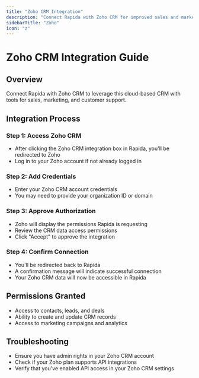 ```yaml
---
title: "Zoho CRM Integration"
description: "Connect Rapida with Zoho CRM for improved sales and marketing"
sidebarTitle: "Zoho"
icon: "z"
---
```

# Zoho CRM Integration Guide

## Overview
Connect Rapida with Zoho CRM to leverage this cloud-based CRM with tools for sales, marketing, and customer support.

## Integration Process

### Step 1: Access Zoho CRM
- After clicking the Zoho CRM integration box in Rapida, you'll be redirected to Zoho
- Log in to your Zoho account if not already logged in

### Step 2: Add Credentials
- Enter your Zoho CRM account credentials
- You may need to provide your organization ID or domain

### Step 3: Approve Authorization
- Zoho will display the permissions Rapida is requesting
- Review the CRM data access permissions
- Click "Accept" to approve the integration

### Step 4: Confirm Connection
- You'll be redirected back to Rapida
- A confirmation message will indicate successful connection
- Your Zoho CRM data will now be accessible in Rapida

## Permissions Granted
- Access to contacts, leads, and deals
- Ability to create and update CRM records
- Access to marketing campaigns and analytics

## Troubleshooting
- Ensure you have admin rights in your Zoho CRM account
- Check if your Zoho plan supports API integrations
- Verify that you've enabled API access in your Zoho CRM settings
